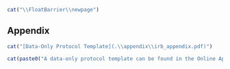 ```r
cat("\\FloatBarrier\\newpage")
```
## Appendix {- #irb-appendix}

```r
cat("[Data-Only Protocol Template](.\\appendix\\irb_appendix.pdf)")
```

```r
cat(paste0("A data-only protocol template can be found in the Online Appendix at \\url{",config$base_url,"/",config$print_link,"irb.html#appendix}."))
```



